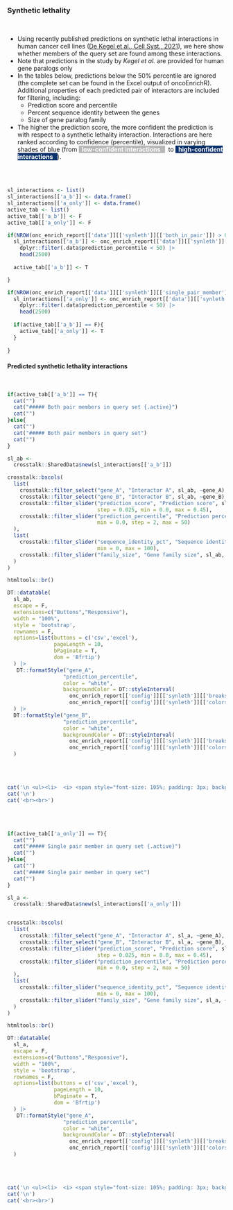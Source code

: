 ### Synthetic lethality

<br>

* Using recently published predictions on synthetic lethal interactions in human cancer cell lines ([De Kegel et al., Cell Syst., 2021](https://pubmed.ncbi.nlm.nih.gov/34529928/)), we here show whether members of the query set are found among these interactions.
* Note that predictions in the study by *Kegel et al.* are provided for human gene paralogs only
* In the tables below, predictions below the 50% percentile are ignored (the complete set can be found in the Excel output of oncoEnrichR). Additional properties of each predicted pair of interactors are included for filtering, including:
  * Prediction score and percentile
  * Percent sequence identity between the genes
  * Size of gene paralog family
  
* The higher the prediction score, the more confident the prediction is with respect to a synthetic lethality interaction. Interactions are here ranked according to confidence (percentile), visualized in varying shades of blue (from <span style="background-color:#b8b8ba; padding:2x; color:white"><b>&nbsp; low-confident interactions &nbsp; </b></span>&nbsp; to <span style="background-color:#08306b; padding:2x; color:white"><b>&nbsp; high-confident interactions &nbsp; </b></span>).


<br><br>

```r

sl_interactions <- list()
sl_interactions[['a_b']] <- data.frame()
sl_interactions[['a_only']] <- data.frame()
active_tab <- list()
active_tab[['a_b']] <- F
active_tab[['a_only']] <- F

if(NROW(onc_enrich_report[['data']][['synleth']][['both_in_pair']]) > 0){
  sl_interactions[['a_b']] <- onc_enrich_report[['data']][['synleth']][['both_in_pair']] |>
    dplyr::filter(.data$prediction_percentile < 50) |>
    head(2500)
  
  active_tab[['a_b']] <- T

}

if(NROW(onc_enrich_report[['data']][['synleth']][['single_pair_member']]) > 0){
  sl_interactions[['a_only']] <- onc_enrich_report[['data']][['synleth']][['single_pair_member']] |>
    dplyr::filter(.data$prediction_percentile < 50) |>
    head(2500)
  
  if(active_tab[['a_b']] == F){
    active_tab[['a_only']] <- T
  }
  
}


```


#### Predicted synthetic lethality interactions {.tabset}

<br>

```r
if(active_tab[['a_b']] == T){
  cat("")
  cat("##### Both pair members in query set {.active}")
  cat("")
}else{
  cat("")
  cat("##### Both pair members in query set")
  cat("")
}
```

```r

sl_ab <- 
  crosstalk::SharedData$new(sl_interactions[['a_b']])

crosstalk::bscols(
  list(
    crosstalk::filter_select("gene_A", "Interactor A", sl_ab, ~gene_A),
    crosstalk::filter_select("gene_B", "Interactor B", sl_ab, ~gene_B),
    crosstalk::filter_slider("prediction_score", "Prediction score", sl_ab, ~prediction_score,
                             step = 0.025, min = 0.0, max = 0.45),
    crosstalk::filter_slider("prediction_percentile", "Prediction percentile", sl_ab, ~prediction_percentile,
                             min = 0.0, step = 2, max = 50)
  ),
  list(
    crosstalk::filter_slider("sequence_identity_pct", "Sequence identity (percent)", sl_ab, ~sequence_identity_pct,
                             min = 0, max = 100),
    crosstalk::filter_slider("family_size", "Gene family size", sl_ab, ~family_size)
  )
)

htmltools::br()

DT::datatable(
  sl_ab, 
  escape = F, 
  extensions=c("Buttons","Responsive"), 
  width = "100%",
  style = 'bootstrap',
  rownames = F,
  options=list(buttons = c('csv','excel'),
               pageLength = 10,
               bPaginate = T,
               dom = 'Bfrtip')
  ) |>
   DT::formatStyle("gene_A",
                  "prediction_percentile", 
                  color = "white", 
                  backgroundColor = DT::styleInterval(
                    onc_enrich_report[['config']][['synleth']][['breaks']],
                    onc_enrich_report[['config']][['synleth']][['colors']])
  ) |>
  DT::formatStyle("gene_B",
                  "prediction_percentile", 
                  color = "white", 
                  backgroundColor = DT::styleInterval(
                    onc_enrich_report[['config']][['synleth']][['breaks']],
                    onc_enrich_report[['config']][['synleth']][['colors']])
  )


```
<br><br>


```r
cat('\n <ul><li>  <i> <span style="font-size: 105%; padding: 3px; background-color:#989898; color:white">&nbsp;&nbsp;<b>NO</b> genes in the queryset are involved in synthetic lethality interactions for which <b>BOTH</b> member pairs are part of the queryset.&nbsp;&nbsp; </span></i></li></ul>',sep='\n')
cat('\n')
cat('<br><br>')

```

<br><br>

```r
if(active_tab[['a_only']] == T){
  cat("")
  cat("##### Single pair member in query set {.active}")
  cat("")
}else{
  cat("")
  cat("##### Single pair member in query set")
  cat("")
}
```

```r

sl_a <- 
  crosstalk::SharedData$new(sl_interactions[['a_only']])


crosstalk::bscols(
  list(
    crosstalk::filter_select("gene_A", "Interactor A", sl_a, ~gene_A),
    crosstalk::filter_select("gene_B", "Interactor B", sl_a, ~gene_B),
    crosstalk::filter_slider("prediction_score", "Prediction score", sl_a, ~prediction_score,
                             step = 0.025, min = 0.0, max = 0.45),
    crosstalk::filter_slider("prediction_percentile", "Prediction percentile", sl_a, ~prediction_percentile,
                             min = 0.0, step = 2, max = 50)
  ),
  list(
    crosstalk::filter_slider("sequence_identity_pct", "Sequence identity (percent)", sl_a, ~sequence_identity_pct,
                             min = 0, max = 100),
    crosstalk::filter_slider("family_size", "Gene family size", sl_a, ~family_size)
  )
)

htmltools::br()

DT::datatable(
  sl_a, 
  escape = F, 
  extensions=c("Buttons","Responsive"), 
  width = "100%",
  style = 'bootstrap',
  rownames = F,
  options=list(buttons = c('csv','excel'),
               pageLength = 10,
               bPaginate = T,
               dom = 'Bfrtip')
  ) |>
   DT::formatStyle("gene_A",
                  "prediction_percentile", 
                  color = "white", 
                  backgroundColor = DT::styleInterval(
                    onc_enrich_report[['config']][['synleth']][['breaks']],
                    onc_enrich_report[['config']][['synleth']][['colors']])
  )


```
<br><br>


```r
cat('\n <ul><li>  <i> <span style="font-size: 105%; padding: 3px; background-color:#989898; color:white">&nbsp;&nbsp;<b>NO</b> genes in the queryset are involved in prediced synthetic lethal interactions for which <b>ONLY</b> a single member pair is part of the queryset.&nbsp;&nbsp; </span></i></li></ul>',sep='\n')
cat('\n')
cat('<br><br>')

```

<br><br>
